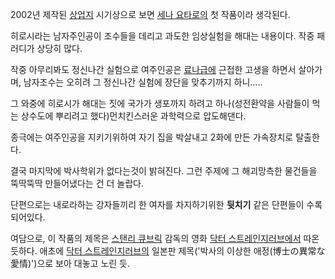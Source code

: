 2002년 제작된 [[상업지]] 시기상으로 보면 [[세나 요타로]]의 첫 작품이라 생각된다.

히로시라는 남자주인공이 조수들을 데리고 과도한 임상실험을 해대는 내용이다. 작중 패러디가 상당히 많다. 

작중 아무리봐도 정신나간 실험으로 여주인공은 [[료나]]급에 근접한 고생을 하면서 살아가며, 남자조수는 오히려 그 정신나간 실험에 장단을 맞추기까지 하니.....

그 와중에 히로시가 해대는 짓에 국가가 생포까지 하려고 하나(성전환약을 사람들이 먹는 상수도에 뿌리려고 했다)먼치킨스러운 과학력으로 압도해댄다.

종극에는 여주인공을 지키기위하여 자기 집을 박살내고 2화에 만든 가속장치로 탈출한다.

결국 마지막에 박사학위가 없다는것이 밝혀진다. 그런 주제에 그 해괴망측한 물건들을 뚝딱뚝딱 만들어냈다는 건 더 놀랍다. 

단편으로는 내로라하는 강자들끼리 한 여자를 차지하기위한 '''뒷치기''' 같은 단편들이 수록되어있다.

여담으로, 이 작품의 제목은 [[스탠리 큐브릭]] 감독의 영화 [[닥터 스트레인지러브]]에서 따온 듯하다. 애초에 [[닥터 스트레인지러브]]의 일본판 제목('박사의 이상한 애정(博士の異常な愛情)')으로 보아 대놓고 노린 듯.
